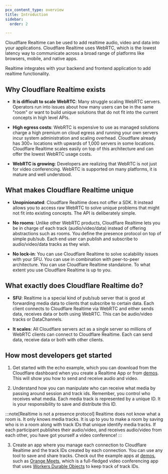 ```yaml
---
pcx_content_type: overview
title: Introduction
sidebar:
  order: 2

---
```


Cloudflare Realtime can be used to add realtime audio, video and data into your applications. Cloudflare Realtime uses WebRTC, which is the lowest latency way to communicate across a broad range of platforms like browsers, mobile, and native apps.

Realtime integrates with your backend and frontend application to add realtime functionality.

## Why Cloudflare Realtime exists

* **It is difficult to scale WebRTC**: Many struggle scaling WebRTC servers. Operators run into issues about how many users can be in the same "room" or want to build unique solutions that do not fit into the current concepts in high level APIs.

* **High egress costs**: WebRTC is expensive to use as managed solutions charge a high premium on cloud egress and running your own servers incur system administration and scaling overhead. Cloudflare already has 300+ locations with upwards of 1,000 servers in some locations. Cloudflare Realtime scales easily on top of this architecture and can offer the lowest WebRTC usage costs.

* **WebRTC is growing**: Developers are realizing that WebRTC is not just for video conferencing. WebRTC is supported on many platforms, it is mature and well understood.

## What makes Cloudflare Realtime unique

* **Unopinionated**: Cloudflare Realtime does not offer a SDK. It instead allows you to access raw WebRTC to solve unique problems that might not fit into existing concepts. The API is deliberately simple.

* **No rooms**: Unlike other WebRTC products, Cloudflare Realtime lets you be in charge of each track (audio/video/data) instead of offering abstractions such as rooms. You define the presence protocol on top of simple pub/sub. Each end user can publish and subscribe to audio/video/data tracks as they wish.

* **No lock-in**: You can use Cloudflare Realtime to solve scalability issues with your SFU. You can use in combination with peer-to-peer architecture. You can use Cloudflare Realtime standalone. To what extent you use Cloudflare Realtime is up to you.

## What exactly does Cloudflare Realtime do?

* **SFU**: Realtime is a special kind of pub/sub server that is good at forwarding media data to clients that subscribe to certain data. Each client connects to Cloudflare Realtime via WebRTC and either sends data, receives data or both using WebRTC. This can be audio/video tracks or DataChannels.

* **It scales**: All Cloudflare servers act as a single server so millions of WebRTC clients can connect to Cloudflare Realtime. Each can send data, receive data or both with other clients.

## How most developers get started

1. Get started with the echo example, which you can download from the Cloudflare dashboard when you create a Realtime App or from [demos](/realtime/demos/). This will show you how to send and receive audio and video.

2. Understand how you can manipulate who can receive what media by passing around session and track ids. Remember, you control who receives what media. Each media track is represented by a unique ID. It is your responsibility to save and distribute this ID.

:::note[Realtime is not a presence protocol]
Realtime does not know what a room is. It only knows media tracks. It is up to you to make a room by saving who is in a room along with track IDs that unique identify media tracks. If each participant publishes their audio/video, and receives audio/video from each other, you have got yourself a video conference!
:::

3. Create an app where you manage each connection to Cloudflare Realtime and the track IDs created by each connection. You can use any tool to save and share tracks. Check out the example apps at [demos](/realtime/demos/), such as [Orange Meets](https://github.com/cloudflare/orange), which is a full-fledged video conferencing app that uses [Workers Durable Objects](/durable-objects/) to keep track of track IDs.
